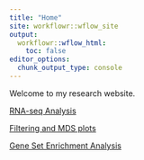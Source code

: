 ```yaml
---
title: "Home"
site: workflowr::wflow_site
output:
  workflowr::wflow_html:
    toc: false
editor_options:
  chunk_output_type: console
---
```


Welcome to my research website.

[RNA-seq Analysis](RNAseq_Analysis.html)

[Filtering and MDS plots](MDSplots.html)

[Gene Set Enrichment Analysis](gene_set_analysis.html)
